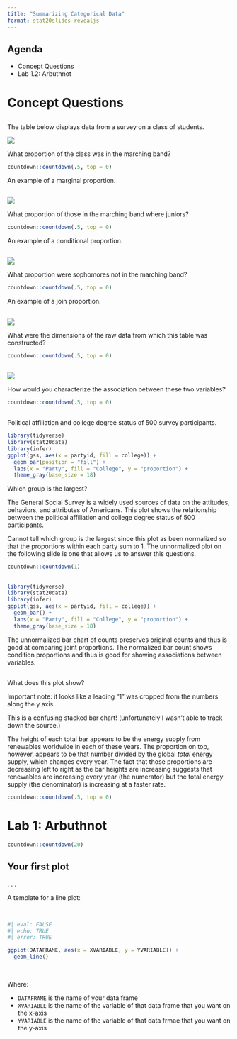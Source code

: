 ```yaml
---
title: "Summarizing Categorical Data"
format: stat20slides-revealjs
---
```


## Agenda

- Concept Questions
- Lab 1.2: Arbuthnot

# Concept Questions

## 

The table below displays data from a survey on a class of students.

![](images/2x2-table.png)

:::poll
What proportion of the class was in the marching band?
:::

```r
countdown::countdown(.5, top = 0)
```


:::notes
An example of a marginal proportion.
:::

## 

![](images/2x2-table.png)

:::poll
What proportion of those in the marching band where juniors?
:::

```r
countdown::countdown(.5, top = 0)
```

:::notes
An example of a conditional proportion.
:::

## 

![](images/2x2-table.png)

:::poll
What proportion were sophomores not in the marching band?
:::

```r
countdown::countdown(.5, top = 0)
```

:::notes
An example of a join proportion.
:::

## 

![](images/2x2-table.png)

:::poll
What were the dimensions of the raw data from which this table was constructed?
:::

```r
countdown::countdown(.5, top = 0)
```


## 

![](images/2x2-table.png)

:::poll
How would you characterize the association between these two variables?
:::

```r
countdown::countdown(.5, top = 0)
```


## 

Political affiliation and college degree status of 500 survey participants.

```r
library(tidyverse)
library(stat20data)
library(infer)
ggplot(gss, aes(x = partyid, fill = college)) +
  geom_bar(position = "fill") +
  labs(x = "Party", fill = "College", y = "proportion") +
  theme_gray(base_size = 18)
```


:::poll
Which group is the largest?
:::

:::notes
The General Social Survey is a widely used sources of data on the attitudes, behaviors, and attributes of Americans. This plot shows the relationship between the political affiliation and college degree status of 500 participants.

Cannot tell which group is the largest since this plot as been normalized so that the proportions within each party sum to 1. The unnormalized plot on the following slide is one that allows us to answer this questions.
:::

```r
countdown::countdown(1)
```

##

```r
library(tidyverse)
library(stat20data)
library(infer)
ggplot(gss, aes(x = partyid, fill = college)) +
  geom_bar() +
  labs(x = "Party", fill = "College", y = "proportion") +
  theme_gray(base_size = 18)
```

:::notes
The unnormalized bar chart of counts preserves original counts and thus is good at comparing joint proportions. The normalized bar count shows condition proportions and thus is good for showing associations between variables.
:::


## {background-image="images/world-energy-supply.jpeg" background-size="contain"}


:::{.poll .fragment .fade-in-then-out}
What does this plot show?
:::

:::notes
Important note: it looks like a leading "1" was cropped from the numbers along the y axis.

This is a confusing stacked bar chart! (unfortunately I wasn't able to track down the source.)

The height of each total bar appears to be the energy supply from renewables worldwide in each of these years. The proportion on top, however, appears to be that number divided by the global *total* energy supply, which changes every year. The fact that those proportions are decreasing left to right as the bar heights are increasing suggests that renewables are increasing every year (the numerator) but the total energy supply (the denominator) is increasing at a faster rate.
:::

```r
countdown::countdown(.5, top = 0)
```

# Lab 1: Arbuthnot

```r
countdown::countdown(20)
```


## Your first plot

. . .

A template for a line plot:

\

```r
#| eval: FALSE
#| echo: TRUE
#| error: TRUE

ggplot(DATAFRAME, aes(x = XVARIABLE, y = YVARIABLE)) +
  geom_line()
```

\

Where:

- `DATAFRAME` is the name of your data frame
- `XVARIABLE` is the name of the variable of that data frame that you want on the x-axis
- `YVARIABLE` is the name of the variable of that data frmae that you want on the y-axis


